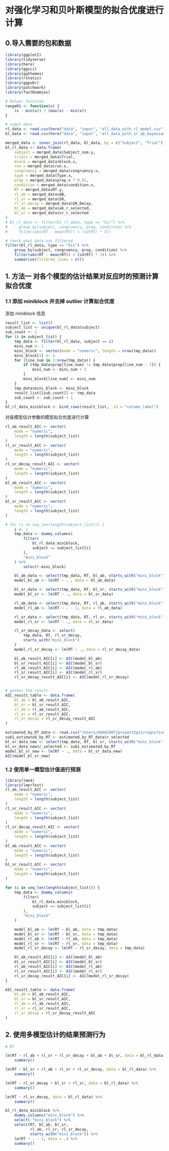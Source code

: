 # 对强化学习和贝叶斯模型的拟合优度进行计算

## 0.导入需要的包和数据
```r
library(ggplot2)
library(tidyverse)
library(here)
library(ggsci)
library(ggthemes)
library(rstatix)
library(ggpubr)
library(patchwork)
library(fastDummies)

# helper function
range01 <- function(x) {
    (x - min(x)) / (max(x) - min(x))
}

# input data
rl_data <- read.csv(here("data", "input", "all_data_with_rl_model.csv"))
bl_data <- read.csv(here("data", "input", "all_data_with_sr_ab_bayesian_learner.csv"))

merged_data <- inner_join(rl_data, bl_data, by = c("Subject", "Trial"))
bl_rl_data <- data.frame(
    subject = merged_data$Subject_num.y,
    trials = merged_data$Trial,
    block = merged_data$block.x,
    run = merged_data$run.x,
    congruency = merged_data$congruency.x,
    type = merged_data$Type.x,
    prop = merged_data$prop.x * 0.01,
    condition = merged_data$condition.x,
    RT = merged_data$RT.y,
    rl_ab = merged_data$AB,
    rl_sr = merged_data$SR,
    rl_sr_decay = merged_data$SR_Decay,
    bl_ab = merged_data$ab_r_selected,
    bl_sr = merged_data$sr_r_selected
)
# bl_rl_data <- filter(bl_rl_data, type == "hit") %>%
#     group_by(subject, congruency, prop, condition) %>%
#     filter(abs(RT - mean(RT)) < (sd(RT) * 3))

# check what data was filtered
filter(bl_rl_data, type == "hit") %>%
    group_by(subject, congruency, prop, condition) %>%
    filter(abs(RT - mean(RT)) > (sd(RT) * 3)) %>%
    summarise(filtered_lines = n())
```

## 1. 方法一 对各个模型的估计结果对反应时的预测计算拟合优度

### 1.1 添加 miniblock 并去掉 outlier 计算拟合优度
添加 miniblock 信息
```r
result_list <- list()
subject_list <- unique(bl_rl_data$subject)
sub_count <- 1
for (i in subject_list) {
    tmp_data <- filter(bl_rl_data, subject == i)
    mini_num <- 1
    mini_block <- vector(mode = "numeric", length = nrow(tmp_data))
    mini_block[1] <- 1
    for (line_num in 2:nrow(tmp_data)) {
        if (tmp_data$prop[line_num] != tmp_data$prop[line_num - 1]) {
            mini_num <- mini_num + 1
        }
        mini_block[line_num] <- mini_num
    }
    tmp_data$mini_block <- mini_block
    result_list[[sub_count]] <- tmp_data
    sub_count <- sub_count + 1
}
bl_rl_data_miniblock <- bind_rows(result_list, .id = "column_label")
```

对各模型估计参数的模型拟合优度进行计算
```r
rl_ab_result_AIC <- vector(
    mode = "numeric",
    length = length(subject_list)
)
rl_sr_result_AIC <- vector(
    mode = "numeric",
    length = length(subject_list)
)
rl_sr_decay_result_AIC <- vector(
    mode = "numeric",
    length = length(subject_list)
)
bl_ab_result_AIC <- vector(
    mode = "numeric",
    length = length(subject_list)
)
bl_sr_result_AIC <- vector(
    mode = "numeric",
    length = length(subject_list)
)

# for (i in seq_len(length(subject_list))) {
    i <- 1
    tmp_data <- dummy_columns(
        filter(
            bl_rl_data_miniblock,
            subject == subject_list[i]
        ),
        "mini_block"
    ) %>%
        select(-mini_block)

    bl_ab_data <- select(tmp_data, RT, bl_ab, starts_with("mini_block"))
    model_bl_ab <- lm(RT ~ . , data = bl_ab_data)

    bl_sr_data <- select(tmp_data, RT, bl_sr, starts_with("mini_block"))
    model_bl_sr <- lm(RT ~ ., data = bl_sr_data)

    rl_ab_data <- select(tmp_data, RT, rl_ab, starts_with("mini_block"))
    model_rl_ab <- lm(RT ~ . - 1, data = rl_ab_data)

    rl_sr_data <- select(tmp_data, RT, rl_sr, starts_with("mini_block"))
    model_rl_sr <- lm(RT ~ ., data = rl_sr_data)

    rl_sr_decay_data <- select(
        tmp_data, RT, rl_sr_decay,
        starts_with("mini_block")
    )
    model_rl_sr_decay <- lm(RT ~ ., data = rl_sr_decay_data)

    bl_ab_result_AIC[i] <- AIC(model_bl_ab)
    bl_sr_result_AIC[i] <- AIC(model_bl_sr)
    rl_ab_result_AIC[i] <- AIC(model_rl_ab)
    rl_sr_result_AIC[i] <- AIC(model_rl_sr)
    rl_sr_decay_result_AIC[i] <- AIC(model_rl_sr_decay)


# gather the result
AIC_result_table <- data.frame(
    bl_ab = bl_ab_result_AIC,
    bl_sr = bl_sr_result_AIC,
    rl_ab = rl_ab_result_AIC,
    rl_sr = rl_sr_result_AIC,
    rl_sr_decay = rl_sr_decay_result_AIC
)
```

```r
estimated_by_RT_data <- read.csv("/Users/dddd1007/project2git/cognitive_control_model/data/output/bayesian_learner_samplers/estimate_with_RT_decay/extracted_data/sub_1_sr_learner.csv")
sub1_estimated_by_RT <- estimated_by_RT_data$r_selected
bl_sr_data_new <- select(tmp_data, RT, bl_sr, starts_with("mini_block"))
bl_sr_data_new$r_selected <- sub1_estimated_by_RT
model_bl_sr_new <- lm(RT ~ ., data = bl_sr_data_new)
AIC(model_bl_sr_new)
```

### 1.2 使用单一模型估计值进行预测
```r
library(lme4)
library(lmerTest)
rl_ab_result_AIC <- vector(
    mode = "numeric",
    length = length(subject_list)
)
rl_sr_result_AIC <- vector(
    mode = "numeric",
    length = length(subject_list)
)
rl_sr_decay_result_AIC <- vector(
    mode = "numeric",
    length = length(subject_list)
)
bl_ab_result_AIC <- vector(
    mode = "numeric",
    length = length(subject_list)
)
bl_sr_result_AIC <- vector(
    mode = "numeric",
    length = length(subject_list)
)

for (i in seq_len(length(subject_list))) {
    tmp_data <- dummy_columns(
        filter(
            bl_rl_data_miniblock,
            subject == subject_list[i]
        ),
        "mini_block"
    )

    model_bl_ab <- lm(RT ~ bl_ab, data = tmp_data)
    model_bl_sr <- lm(RT ~ bl_sr, data = tmp_data)
    model_rl_ab <- lm(RT ~ rl_ab, data = tmp_data)
    model_rl_sr <- lm(RT ~ rl_sr, data = tmp_data)
    model_rl_sr_decay <- lm(RT ~ rl_sr_decay, data = tmp_data)

    bl_ab_result_AIC[i] <- AIC(model_bl_ab)
    bl_sr_result_AIC[i] <- AIC(model_bl_sr)
    rl_ab_result_AIC[i] <- AIC(model_rl_ab)
    rl_sr_result_AIC[i] <- AIC(model_rl_sr)
    rl_sr_decay_result_AIC[i] <- AIC(model_rl_sr_decay)
}

AIC_result_table <- data.frame(
    bl_ab = bl_ab_result_AIC,
    bl_sr = bl_sr_result_AIC,
    rl_ab = rl_ab_result_AIC,
    rl_sr = rl_sr_result_AIC,
    rl_sr_decay = rl_sr_decay_result_AIC
)
```

## 2. 使用多模型估计的结果预测行为
```r
# RT

lm(RT ~ rl_ab + rl_sr + rl_sr_decay + bl_ab + bl_sr, data = bl_rl_data) %>%
    summary()

lm(RT ~ bl_sr + rl_ab + rl_sr + rl_sr_decay, data = bl_rl_data) %>%
    summary()

lm(RT ~ rl_sr_decay + bl_sr + rl_sr, data = bl_rl_data) %>%
    summary()

lm(RT ~ rl_sr_decay, data = bl_rl_data) %>%
    summary()

bl_rl_data_miniblock %>%
    dummy_columns("mini_block") %>%
    select(-"mini_block") %>%
    select(RT, bl_ab, bl_sr,
           rl_ab, rl_sr, rl_sr_decay,
           starts_with("mini_block")) %>%
    lm(RT ~ . - 1, data = .) %>%
    summary()
```